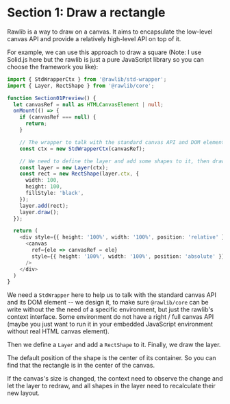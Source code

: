 # Section 1: Draw a rectangle

Rawlib is a way to draw on a canvas. It aims to encapsulate the low-level
canvas API and provide a relatively high-level API on top of it.

For example, we can use this approach to draw a square (Note: I use Solid.js
here but the rawlib is just a pure JavaScript library so you can choose the
framework you like):

```ts
import { StdWrapperCtx } from '@rawlib/std-wrapper';
import { Layer, RectShape } from '@rawlib/core';

function Section01Preview() {
  let canvasRef = null as HTMLCanvasElement | null;
  onMount(() => {
    if (canvasRef === null) {
      return;
    }

    // The wrapper to talk with the standard canvas API and DOM element.
    const ctx = new StdWrapperCtx(canvasRef);

    // We need to define the layer and add some shapes to it, then draw it.
    const layer = new Layer(ctx);
    const rect = new RectShape(layer.ctx, {
      width: 100,
      height: 100,
      fillStyle: 'black',
    });
    layer.add(rect);
    layer.draw();
  });

  return (
    <div style={{ height: '100%', width: '100%', position: 'relative' }}>
      <canvas
        ref={ele => canvasRef = ele}
        style={{ height: '100%', width: '100%', position: 'absolute' }}
      />
    </div>
  )
}
```

We need a `StdWrapper` here to help us to talk with the standard canvas API and
its DOM element -- we design it, to make sure `@rawlib/core` can be write
without the the need of a specific environment, but just the rawlib's context
interface.  Some environment do not have a right / full canvas API (maybe you
just want to run it in your embedded JavaScript environment without real
HTML canvas element).

Then we define a `Layer` and add a `RectShape` to it.  Finally, we draw the
layer.

The default position of the shape is the center of its container.  So you can
find that the rectangle is in the center of the canvas.

If the canvas's size is changed, the context need to observe the change and let
the layer to redraw, and all shapes in the layer need to recalculate their new
layout.
